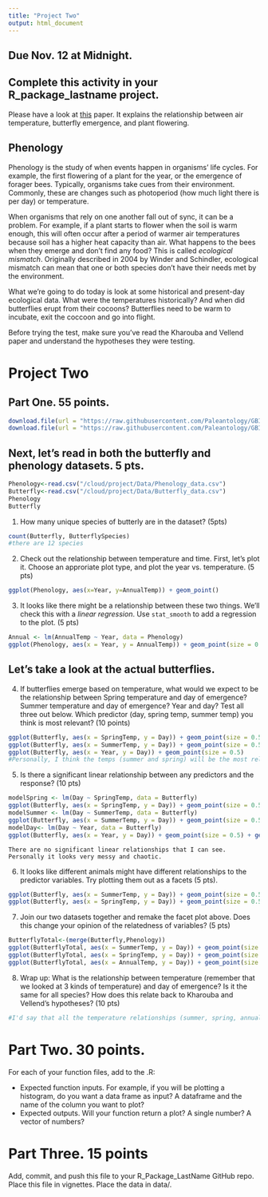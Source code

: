 ```yaml
---
title: "Project Two"
output: html_document
---
```

## Due Nov. 12 at Midnight.
## Complete this activity in your R_package_lastname project.

Please have a look at [this](https://besjournals.onlinelibrary.wiley.com/doi/full/10.1111/1365-2656.12373) paper. It explains the relationship between air temperature, butterfly emergence, and plant flowering.


##  Phenology 

Phenology is the study of when events happen in organisms' life cycles. For example, the first flowering of a plant for the year, or the emergence of forager bees. Typically, organisms take cues from their environment. Commonly, these are changes such as photoperiod (how much light there is per day) or temperature. 

When organisms that rely on one another fall out of sync, it can be a problem. For example, if a plant starts to flower when the soil is warm enough, this will often occur after a period of warmer air temperatures because soil has a higher heat capacity than air. What happens to the bees when they emerge and don't find any food? This is called *ecological mismatch*. Originally described in 2004 by Winder and Schindler, ecological mismatch can mean that one or both species don't have their needs met by the environment. 

What we're going to do today is look at some historical and present-day ecological data. What were the temperatures historically? And when did butterflies erupt from their cocoons? Butterflies need to be warm to incubate, exit the coccoon and go into flight. 

Before trying the test, make sure you've read the Kharouba and Vellend paper and understand the hypotheses they were testing.

# Project Two

## Part One. 55 points.

```r
download.file(url = "https://raw.githubusercontent.com/Paleantology/GBIO153H/master/data/Butterfly_data.csv", destfile = "/cloud/project/Data/Butterfly_data.csv")
download.file(url = "https://raw.githubusercontent.com/Paleantology/GBIO153H/master/data/Phenology_data.csv", destfile = "/cloud/project/Data/Phenology_data.csv")
```

## Next, let's read in both the butterfly and phenology datasets. 5 pts.

```r
Phenology<-read.csv("/cloud/project/Data/Phenology_data.csv")
Butterfly<-read.csv("/cloud/project/Data/Butterfly_data.csv")
Phenology
Butterfly

```


1) How many unique species of butterly are in the dataset? (5pts)


```r
count(Butterfly, ButterflySpecies)
#there are 12 species 
```

2) Check out the relationship between temperature and time. First, let's plot it. Choose an approriate plot type, and plot the year vs. temperature. (5 pts)
```r
ggplot(Phenology, aes(x=Year, y=AnnualTemp)) + geom_point()
```


3. It looks like there might be a relationship between these two things. We'll check this with a *linear regression*. Use `stat_smooth` to add a regression to the plot. (5 pts)


```r
Annual <- lm(AnnualTemp ~ Year, data = Phenology)
ggplot(Phenology, aes(x = Year, y = AnnualTemp)) + geom_point(size = 0.5) + geom_smooth(method = "lm")
```

## Let's take a look at the actual butterflies.

4) If butterflies emerge based on temperature, what would we expect to be the relationship between Spring temperature and day of emergence? Summer temperature and day of emergence? Year and day? Test all three out below. Which predictor (day, spring temp, summer temp) you think is most relevant? (10 points)

```r
ggplot(Butterfly, aes(x = SpringTemp, y = Day)) + geom_point(size = 0.5)
ggplot(Butterfly, aes(x = SummerTemp, y = Day)) + geom_point(size = 0.5)
ggplot(Butterfly, aes(x = Year, y = Day)) + geom_point(size = 0.5)
#Personally, I think the temps (summer and spring) will be the most relevant because they will show what temp each species prefers emerge at. However, I do not think there will be a strong correlation relationship
```

5) Is there a significant linear relationship between any predictors and the response? (10 pts)

```r
modelSpring <- lm(Day ~ SpringTemp, data = Butterfly)
ggplot(Butterfly, aes(x = SpringTemp, y = Day)) + geom_point(size = 0.5) + geom_smooth(method = "lm")
modelSummer <- lm(Day ~ SummerTemp, data = Butterfly)
ggplot(Butterfly, aes(x = SummerTemp, y = Day)) + geom_point(size = 0.5) + geom_smooth(method = "lm")
modelDay<- lm(Day ~ Year, data = Butterfly)
ggplot(Butterfly, aes(x = Year, y = Day)) + geom_point(size = 0.5) + geom_smooth(method = "lm")
```

```
There are no significant linear relationships that I can see. Personally it looks very messy and chaotic.
```

6) It looks like different animals might have different relationships to the predictor variables. Try plotting them out as a facets (5 pts).


```r
ggplot(Butterfly, aes(x = SummerTemp, y = Day)) + geom_point(size = 0.5) + geom_smooth(method = "lm") + facet_wrap(facets = vars(ButterflySpecies))
ggplot(Butterfly, aes(x = SpringTemp, y = Day)) + geom_point(size = 0.5) + geom_smooth(method = "lm") + facet_wrap(facets = vars(ButterflySpecies))
```

7) Join our two datasets together and remake the facet plot above. Does this change your opinion of the relatedness of variables? (5 pts)


```r
ButterflyTotal<-(merge(Butterfly,Phenology))
ggplot(ButterflyTotal, aes(x = SummerTemp, y = Day)) + geom_point(size = 0.5) + geom_smooth(method = "lm") + facet_wrap(facets = vars(ButterflySpecies))
ggplot(ButterflyTotal, aes(x = SpringTemp, y = Day)) + geom_point(size = 0.5) + geom_smooth(method = "lm") + facet_wrap(facets = vars(ButterflySpecies))
ggplot(ButterflyTotal, aes(x = AnnualTemp, y = Day)) + geom_point(size = 0.5) + geom_smooth(method = "lm") + facet_wrap(facets = vars(ButterflySpecies))

```

8) Wrap up: What is the relationship between temperature (remember that we looked at 3 kinds of temperature) and day of emergence? Is it the same for all species? How does this relate back to Kharouba and Vellend's hypotheses? (10 pts)


```r
#I'd say that all the temperature relationships (summer, spring, annual) to day of emergence are all pretty weak. When we look at them by species based of the best fit lines and their lm functions the spring temperature had the best of the "fit" lines with the least standard error. This relates back to Kharouba and Vellend's hypotheses becaues they were trying to see if aboitic factors like temperature are condusive to the emergency of the butterflys out side of the flowering of the plants they feed off.
```

# Part Two. 30 points.

For each of your function files, add to the .R:

+ Expected function inputs. For example, if you will be plotting a histogram, do you want a data frame as input? A dataframe and the name of the column you want to plot? 
+ Expected outputs. Will your function return a plot? A single number? A vector of numbers? 

# Part Three. 15 points

Add, commit, and push this file to your R_Package_LastName GitHub repo. Place this file in vignettes. Place the data in data/.
